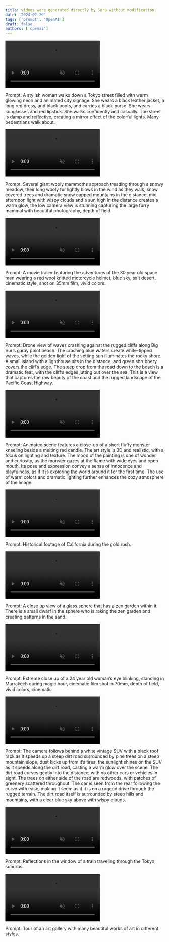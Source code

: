 ```yaml
---
title: videos were generated directly by Sora without modification.
date: '2024-02-20'
tags: ['prompt', 'OpenAI']
draft: false
authors: ['openai']
---
```


<div>
    <video
    className="w-[740px]"
    src="https://cdn.openai.com/sora/videos/tokyo-walk.mp4"
    autoPlay
    controls
    loop
    muted
    playsInline="true"
  ></video>

Prompt: A stylish woman walks down a Tokyo street filled with warm glowing neon and animated city signage. She wears a black leather jacket, a long red dress, and black boots, and carries a black purse. She wears sunglasses and red lipstick. She walks confidently and casually. The street is damp and reflective, creating a mirror effect of the colorful lights. Many pedestrians walk about.

</div>

<div>
    <video
    className="w-[740px]"
    src="https://cdn.openai.com/sora/videos/wooly-mammoth.mp4"
    autoPlay
    controls
    loop
    muted
    playsInline="true"
  ></video>

Prompt: Several giant wooly mammoths approach treading through a snowy meadow, their long wooly fur lightly blows in the wind as they walk, snow covered trees and dramatic snow capped mountains in the distance, mid afternoon light with wispy clouds and a sun high in the distance creates a warm glow, the low camera view is stunning capturing the large furry mammal with beautiful photography, depth of field.

</div>

<div>
    <video
    className="w-[740px]"
    src="https://cdn.openai.com/sora/videos/mitten-astronaut.mp4"
    autoPlay
    controls
    loop
    muted
    playsInline="true"
  ></video>

Prompt: A movie trailer featuring the adventures of the 30 year old space man wearing a red wool knitted motorcycle helmet, blue sky, salt desert, cinematic style, shot on 35mm film, vivid colors.

</div>

<div>
    <video
    className="w-[740px]"
    src="https://cdn.openai.com/sora/videos/big-sur.mp4"
    autoPlay
    controls
    loop
    muted
    playsInline="true"
  ></video>

Prompt: Drone view of waves crashing against the rugged cliffs along Big Sur’s garay point beach. The crashing blue waters create white-tipped waves, while the golden light of the setting sun illuminates the rocky shore. A small island with a lighthouse sits in the distance, and green shrubbery covers the cliff’s edge. The steep drop from the road down to the beach is a dramatic feat, with the cliff’s edges jutting out over the sea. This is a view that captures the raw beauty of the coast and the rugged landscape of the Pacific Coast Highway.

</div>

<div>
    <video
    className="w-[740px]"
    src="https://cdn.openai.com/sora/videos/monster-with-melting-candle.mp4"
    autoPlay
    controls
    loop
    muted
    playsInline="true"
  ></video>

Prompt: Animated scene features a close-up of a short fluffy monster kneeling beside a melting red candle. The art style is 3D and realistic, with a focus on lighting and texture. The mood of the painting is one of wonder and curiosity, as the monster gazes at the flame with wide eyes and open mouth. Its pose and expression convey a sense of innocence and playfulness, as if it is exploring the world around it for the first time. The use of warm colors and dramatic lighting further enhances the cozy atmosphere of the image.

</div>

<div>
    <video
    className="w-[740px]"
    src="https://cdn.openai.com/sora/videos/gold-rush.mp4"
    autoPlay
    controls
    loop
    muted
    playsInline="true"
  ></video>

Prompt: Historical footage of California during the gold rush.

</div>

<div>
    <video
    className="w-[740px]"
    src="https://cdn.openai.com/sora/videos/zen-garden-gnome.mp4"
    autoPlay
    controls
    loop
    muted
    playsInline="true"
  ></video>

Prompt: A close up view of a glass sphere that has a zen garden within it. There is a small dwarf in the sphere who is raking the zen garden and creating patterns in the sand.

</div>

<div>
    <video
    className="w-[740px]"
    src="https://cdn.openai.com/sora/videos/closeup-of-womans-eye.mp4"
    autoPlay
    controls
    loop
    muted
    playsInline="true"
  ></video>

Prompt: Extreme close up of a 24 year old woman’s eye blinking, standing in Marrakech during magic hour, cinematic film shot in 70mm, depth of field, vivid colors, cinematic

</div>

<div>
    <video
    className="w-[740px]"
    src="https://cdn.openai.com/sora/videos/suv-in-the-dust.mp4"
    autoPlay
    controls
    loop
    muted
    playsInline="true"
  ></video>

Prompt: The camera follows behind a white vintage SUV with a black roof rack as it speeds up a steep dirt road surrounded by pine trees on a steep mountain slope, dust kicks up from it’s tires, the sunlight shines on the SUV as it speeds along the dirt road, casting a warm glow over the scene. The dirt road curves gently into the distance, with no other cars or vehicles in sight. The trees on either side of the road are redwoods, with patches of greenery scattered throughout. The car is seen from the rear following the curve with ease, making it seem as if it is on a rugged drive through the rugged terrain. The dirt road itself is surrounded by steep hills and mountains, with a clear blue sky above with wispy clouds.

</div>

<div>
    <video
    className="w-[740px]"
    src="https://cdn.openai.com/sora/videos/train-window.mp4"
    autoPlay
    controls
    loop
    muted
    playsInline="true"
  ></video>

Prompt: Reflections in the window of a train traveling through the Tokyo suburbs.

</div>

<div>
    <video
    className="w-[740px]"
    src="https://cdn.openai.com/sora/videos/art-museum.mp4"
    autoPlay
    controls
    loop
    muted
    playsInline="true"
  ></video>

Prompt: Tour of an art gallery with many beautiful works of art in different styles.

</div>
